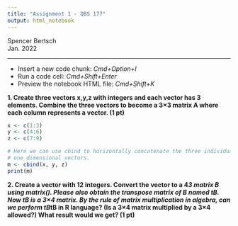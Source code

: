 ```yaml
---
title: "Assignment 1 - QBS 177"
output: html_notebook
---
```


Spencer Bertsch  
Jan. 2022

------------

* Insert a new code chunk: *Cmd+Option+I*
* Run a code cell: *Cmd+Shift+Enter*
* Preview the notebook HTML file: *Cmd+Shift+K*


**1.  Create three vectors  x,y,z  with integers and each vector has 3 elements. Combine the three vectors to become a 3×3 matrix  A  where each column represents a vector. (1 pt)**
```r
x <- c(1:3)
y <- c(4:6)
z <- c(7:9)

# Here we can use cbind to horizontally concatenate the three individual 
# one dimensional vectors. 
m <- cbind(x, y, z)
print(m)
```


**2. Create a vector with 12 integers. Convert the vector to a 4*3 matrix  B  using  matrix(). Please also obtain the transpose matrix of  B  named  tB. Now  tB  is a 3×4 matrix. By the rule of matrix multiplication in algebra, can we perform  tB*tB  in R language? (Is a 3×4 matrix multiplied by a 3×4 allowed?) What result would we get? (1 pt)**






